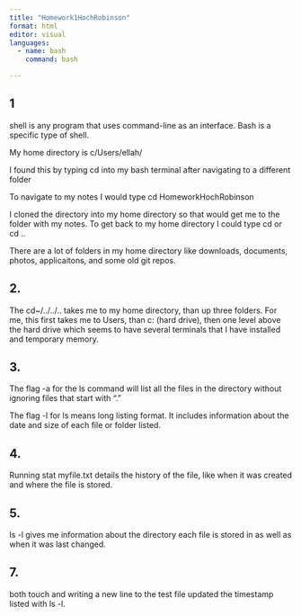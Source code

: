 ```yaml
---
title: "Homework1HochRobinson"
format: html
editor: visual
languages:
  - name: bash
    command: bash

---
```


## 1

shell is any program that uses command-line as an interface. Bash is a specific type of shell.


My home directory is c/Users/ellah/


I found this by typing cd into my bash terminal after navigating to a different folder

To navigate to my notes I would type cd HomeworkHochRobinson

I cloned the directory into my home directory so that would get me to the folder with my notes. To get back to my home directory I could type cd or cd ..

There are a lot of folders in my home directory like downloads, documents, photos, applicaitons, and some old git repos.



## 2.

The cd~/../../.. takes me to my home directory, than up three folders. For me, this first takes me to Users, than c: (hard drive), then one level above the hard drive which seems to have several terminals that I have installed and temporary memory.

## 3.

The flag -a for the ls command will list all the files in the directory without ignoring files that start with "."

The flag -l for ls means long listing format. It includes information about the date and size of each file or folder listed.

## 4.

Running stat myfile.txt details the history of the file, like when it was created and where the file is stored.

## 5.

ls -l gives me information about the directory each file is stored in as well as when it was last changed.

## 7.

both touch and writing a new line to the test file updated the timestamp listed with ls -l.



